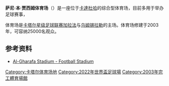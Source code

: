 {{noteTA
|G1=足球
|G2=卡塔尔星级足球联赛
}}
{{Infobox Stadium
| name                = 萨尼·本·贾西姆体育场
| nickname            = 
| image               = Entrance to Thani bin Jassim Stadium.jpg
| caption             = 萨尼·本·贾西姆体育场 
| location            = [[卡達|卡達]][[杜哈|杜哈]]
| coordinates         = {{coord|25.34474|51.4405621|display=inline,title|format=dms|type:landmark_scale:3000}}
| broke_ground        = 
| built               = 2003年
| opened              = 
| renovated           = 
| expanded            = 
| closed              = 
| demolished          = 
| owner               = 
| operator            = 
| surface             = 草皮
| construction_cost   = 
| architect           = 
| structural engineer = 
| services engineer   = 
| general_contractor  = 
| project_manager     = 
| main_contractors    = 
| former_names        =
| tenants      = [[加拉法体育俱乐部|加拉法]] <br /> [[乌姆锡拉勒体育俱乐部|乌姆锡拉勒]] <br /> [[2022年世界杯足球赛|2022年世界杯足球赛]]  
| capacity            = 25,000                     
| dimensions          = 
| scoreboard          = 
}}
'''萨尼·本·贾西姆体育场'''（{{Lang-ar|ملعب ثاني بن جاسم}}）是一座位于[[卡達|卡達]][[杜哈|杜哈]]的综合型体育场，目前多用于举办足球赛事，

体育场是[[卡塔尔星级足球联赛|卡塔尔星级足球联赛]][[加拉法体育俱乐部|加拉法]]与[[乌姆锡拉勒体育俱乐部|乌姆锡拉勒]]的主场。体育场修建于2003年，可容纳25000名观众。

==参考资料==
*[http://www.football-lineups.com/stadium/1598/ Al-Gharafa Stadium - Football Stadium]

[[Category:卡塔尔体育场地|Category:卡塔尔体育场地]]
[[Category:2022年世界盃足球場|Category:2022年世界盃足球場]]
[[Category:2003年完工體育場館|Category:2003年完工體育場館]]